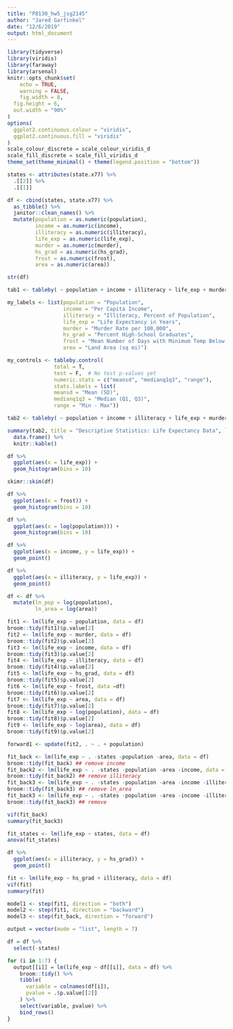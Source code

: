 ```yaml
---
title: "P8130_hw5_jsg2145"
author: "Jared Garfinkel"
date: "12/6/2019"
output: html_document
---
```


```r
library(tidyverse)
library(viridis)
library(faraway)
library(arsenal)
knitr::opts_chunk$set(
	echo = TRUE,
	warning = FALSE,
	fig.width = 8, 
  fig.height = 6,
  out.width = "90%"
)
options(
  ggplot2.continuous.colour = "viridis",
  ggplot2.continuous.fill = "viridis"
)
scale_colour_discrete = scale_colour_viridis_d
scale_fill_discrete = scale_fill_viridis_d
theme_set(theme_minimal() + theme(legend.position = "bottom"))
``````

```r
states <- attributes(state.x77) %>% 
  .[[2]] %>% 
  .[[1]]

df <- cbind(states, state.x77) %>% 
  as_tibble() %>% 
  janitor::clean_names() %>% 
  mutate(population = as.numeric(population),
         income = as.numeric(income),
         illiteracy = as.numeric(illiteracy),
         life_exp = as.numeric(life_exp),
         murder = as.numeric(murder),
         hs_grad = as.numeric(hs_grad),
         frost = as.numeric(frost),
         area = as.numeric(area))

str(df)
```

```r
tab1 <- tableby( ~ population + income + illiteracy + life_exp + murder + hs_grad + frost + area, data=df)

my_labels <- list(population = "Population", 
                  income = "Per Capita Income", 
                  illiteracy = "Illiteracy, Percent of Population", 
                  life_exp = "Life Expectancy in Years", 
                  murder = "Murder Rate per 100,000", 
                  hs_grad = "Percent High-School Graduates", 
                  frost = "Mean Number of Days with Minimum Temp Below Freezing", 
                  area = "Land Area (sq mi)")

my_controls <- tableby.control(
               total = T,
               test = F,  # No test p-values yet
               numeric.stats = c("meansd", "medianq1q3", "range"),
               stats.labels = list(
               meansd = "Mean (SD)",
               medianq1q3 = "Median (Q1, Q3)",
               range = "Min - Max"))

tab2 <- tableby( ~ population + income + illiteracy + life_exp + murder + hs_grad + frost + area, data=df, control=my_controls)

summary(tab2, title = "Descriptive Statistics: Life Expectancy Data", labelTranslations = my_labels, text=T) %>% 
  data.frame() %>% 
  knitr::kable()

```

```r
df %>% 
  ggplot(aes(x = life_exp)) + 
  geom_histogram(bins = 10)
```
```r
skimr::skim(df)
```

```r
df %>% 
  ggplot(aes(x = frost)) +
  geom_histogram(bins = 10)
```

 
```r
df %>% 
  ggplot(aes(x = log(population))) +
  geom_histogram(bins = 10)
```

```r
df %>% 
  ggplot(aes(x = income, y = life_exp)) +
  geom_point()
```

```r
df %>% 
  ggplot(aes(x = illiteracy, y = life_exp)) +
  geom_point()
```

```r
df <- df %>% 
  mutate(ln_pop = log(population),
         ln_area = log(area))
```

```r
fit1 <- lm(life_exp ~ population, data = df)
broom::tidy(fit1)$p.value[2]
fit2 <- lm(life_exp ~ murder, data = df)
broom::tidy(fit2)$p.value[2]
fit3 <- lm(life_exp ~ income, data = df)
broom::tidy(fit3)$p.value[2]
fit4 <- lm(life_exp ~ illiteracy, data = df)
broom::tidy(fit4)$p.value[2]
fit5 <- lm(life_exp ~ hs_grad, data = df)
broom::tidy(fit5)$p.value[2]
fit6 <- lm(life_exp ~ frost, data =df)
broom::tidy(fit6)$p.value[2]
fit7 <- lm(life_exp ~ area, data = df)
broom::tidy(fit7)$p.value[2]
fit8 <- lm(life_exp ~ log(population), data = df)
broom::tidy(fit8)$p.value[2]
fit9 <- lm(life_exp ~ log(area), data = df)
broom::tidy(fit9)$p.value[2]
```

```r
forward1 <- update(fit2, . ~ . + population)

fit_back <- lm(life_exp ~ . -states -population -area, data = df)
broom::tidy(fit_back) ## remove income
fit_back2 <- lm(life_exp ~ . -states -population -area -income, data = df)
broom::tidy(fit_back2) ## remove illiteracy
fit_back3 <- lm(life_exp ~ . -states -population -area -income -illiteracy, data = df)
broom::tidy(fit_back3) ## remove ln_area
fit_back3 <- lm(life_exp ~ . -states -population -area -income -illiteracy -ln_area, data = df)
broom::tidy(fit_back3) ## remove

vif(fit_back)
summary(fit_back3)

fit_states <- lm(life_exp ~ states, data = df)
anova(fit_states)
```

```r
df %>% 
  ggplot(aes(x = illiteracy, y = hs_grad)) +
  geom_point()
```

```r
fit <- lm(life_exp ~ hs_grad + illiteracy, data = df)
vif(fit)
summary(fit)

```



```r
model1 <- step(fit1, direction = "both")
model2 <- step(fit1, direction = "backward")
model3 <- step(fit_back, direction = "forward")
```

```r
output = vector(mode = "list", length = 7)

df = df %>% 
  select(-states)

for (i in 1:7) {
  output[[i]] = lm(life_exp ~ df[[i]], data = df) %>%
    broom::tidy() %>% 
    tibble(
      variable = colnames(df[i]),
      pvalue = .$p.value[[2]]
    ) %>% 
    select(variable, pvalue) %>% 
    bind_rows()
}
```